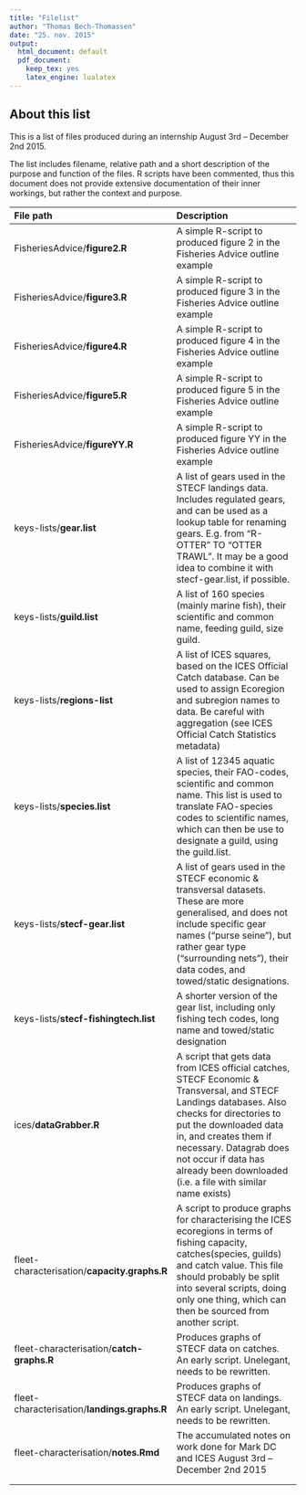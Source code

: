 ```yaml
---
title: "Filelist"
author: "Thomas Bech-Thomassen"
date: "25. nov. 2015"
output:
  html_document: default
  pdf_document:
    keep_tex: yes
    latex_engine: lualatex
---
```


## About this list ##
This is a list of files produced during an internship August 3rd -- December 2nd 2015.

The list includes filename, relative path and a short description of the purpose and function of the files.
R scripts have been commented, thus this document does not provide extensive documentation of their inner workings, but rather the context and purpose.

| File path  	| Description  	|
|:---	|:---	|
|  FisheriesAdvice/__figure2.R__ 	|  A simple R-script to produced figure 2 in the Fisheries Advice outline example 	|
|  FisheriesAdvice/__figure3.R__ 	|  A simple R-script to produced figure 3 in the Fisheries Advice outline example 	|
|  FisheriesAdvice/__figure4.R__ 	|  A simple R-script to produced figure 4 in the Fisheries Advice outline example 	|
|  FisheriesAdvice/__figure5.R__ 	|  A simple R-script to produced figure 5 in the Fisheries Advice outline example 	|
|  FisheriesAdvice/__figureYY.R__ 	|  A simple R-script to produced figure YY in the Fisheries Advice outline example 	|
|  keys-lists/__gear.list__ 	|  A list of gears used in the STECF landings data. Includes regulated gears, and can be used as a lookup table for renaming gears. E.g. from "R-OTTER" TO "OTTER TRAWL". It may be a good idea to combine it with stecf-gear.list, if possible.	|
|  keys-lists/__guild.list__ 	|  A list of 160 species (mainly marine fish), their scientific and common name, feeding guild, size guild. 	|
|   keys-lists/__regions-list__	|   A list of ICES squares, based on the ICES Official Catch database. Can be used to assign Ecoregion and subregion names to data. Be careful with aggregation (see ICES Official Catch Statistics metadata)	|
|  keys-lists/__species.list__ 	|  A list of 12345 aquatic species, their FAO-codes, scientific and common name. This list is used to translate FAO-species codes to scientific names, which can then be use to designate a guild, using the guild.list. 	|
|  keys-lists/__stecf-gear.list__ 	|  A list of gears used in the STECF economic & transversal datasets. These are more generalised, and does not include specific gear names ("purse seine"), but rather gear type ("surrounding nets"), their data codes, and towed/static designations. 	|
|   keys-lists/__stecf-fishingtech.list__	|   A shorter version of the gear list, including only fishing tech codes, long name and towed/static designation	|
|   ices/__dataGrabber.R__	|   A script that gets data from ICES official catches,  STECF Economic & Transversal, and STECF Landings databases. Also checks for directories to put the downloaded data in, and creates them if necessary. Datagrab does not occur if data has already been downloaded (i.e. a file with similar name exists)	|
|  fleet-characterisation/__capacity.graphs.R__ 	|  A script to produce graphs for characterising the ICES ecoregions in terms of fishing capacity, catches(species, guilds) and catch value. This file should probably be split into several scripts, doing only one thing, which can then be sourced from another script. 	|
|   fleet-characterisation/__catch-graphs.R__	|   Produces graphs of STECF data on catches. An early script. Unelegant, needs to be rewritten. |
|   fleet-characterisation/__landings.graphs.R__	|  Produces graphs of STECF data on landings. An early script. Unelegant, needs to be rewritten. 	|
|   fleet-characterisation/__notes.Rmd__	|   The accumulated notes on work done for Mark DC and ICES August 3rd -- December 2nd 2015	|
|   	|   	|
|   	|   	|
